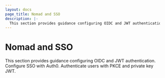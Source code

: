 ```yaml
---
layout: docs
page_title: Nomad and SSO
description: |-
  This section provides guidance configuring OIDC and JWT authentication. Configure SSO with Auth0. Authenticate users with PKCE and private key JWT.
---
```


# Nomad and SSO

This section provides guidance configuring OIDC and JWT authentication.
Configure SSO with Auth0. Authenticate users with PKCE and private key JWT.
